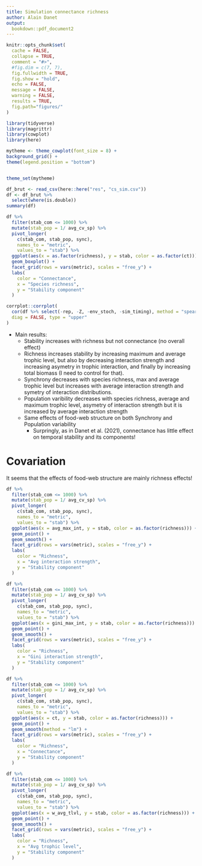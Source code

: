 ```yaml
---
title: Simulation connectance richness
author: Alain Danet
output:
  bookdown::pdf_document2
---
```


```r
knitr::opts_chunk$set(
  cache = FALSE,
  collapse = TRUE,
  comment = "#>",
  #fig.dim = c(7, 7),
  fig.fullwidth = TRUE,
  fig.show = "hold",
  echo = FALSE,
  message = FALSE,
  warning = FALSE,
  results = TRUE,
  fig.path="figures/"
)
```

```r
library(tidyverse)
library(magrittr)
library(cowplot)
library(here)

mytheme <- theme_cowplot(font_size = 8) +
background_grid() +
theme(legend.position = "bottom")


theme_set(mytheme)
```

```r
df_brut <- read_csv(here::here("res", "cs_sim.csv"))
df <- df_brut %>%
  select(where(is.double))
summary(df)
```

```r
df %>%
  filter(stab_com <= 1000) %>%
  mutate(stab_pop = 1/ avg_cv_sp) %>%
  pivot_longer(
    c(stab_com, stab_pop, sync),
    names_to = "metric",
    values_to = "stab") %>%
  ggplot(aes(x = as.factor(richness), y = stab, color = as.factor(ct))) +
  geom_boxplot() +
  facet_grid(rows = vars(metric), scales = "free_y") +
  labs(
    color = "Connectance",
    x = "Species richness",
    y = "Stability component"
  )
```

```r
corrplot::corrplot(
  cor(df %>% select(-rep, -Z, -env_stoch, -sim_timing), method = "spearman"),
  diag = FALSE, type = "upper"
)
```

- Main results:
  - Stability increases with richness but not connectance (no overall effect)
  - Richness increases stability by increasing maximum and average trophic
    level, but also by decreasing interaction strength and increasing asymetry
    in trophic interaction, and finally by increasing total biomass (I need to control for that).
  - Synchrony decreases with species richness, max and average trophic level but increases with
    average interaction strength and symetry of interaction distributions.
  - Population varibility decreases with species richness, average and maximum
    trophic level, asymetry of interaction strength but it is increased by
    average interaction strength
  - Same effects of food-web structure on both Synchrony and Population variability
    - Surpringly, as in Danet et al. (2021), connectance has little effect on
      temporal stability and its components!


# Covariation

It seems that the effects of food-web structure are mainly richness effects!

```r
df %>%
  filter(stab_com <= 1000) %>%
  mutate(stab_pop = 1/ avg_cv_sp) %>%
  pivot_longer(
    c(stab_com, stab_pop, sync),
    names_to = "metric",
    values_to = "stab") %>%
  ggplot(aes(x = avg_max_int, y = stab, color = as.factor(richness))) +
  geom_point() +
  geom_smooth() +
  facet_grid(rows = vars(metric), scales = "free_y") +
  labs(
    color = "Richness",
    x = "Avg interaction strength",
    y = "Stability component"
  )

```

```r
df %>%
  filter(stab_com <= 1000) %>%
  mutate(stab_pop = 1/ avg_cv_sp) %>%
  pivot_longer(
    c(stab_com, stab_pop, sync),
    names_to = "metric",
    values_to = "stab") %>%
  ggplot(aes(x = gini_max_int, y = stab, color = as.factor(richness))) +
  geom_point() +
  geom_smooth() +
  facet_grid(rows = vars(metric), scales = "free_y") +
  labs(
    color = "Richness",
    x = "Gini interaction strength",
    y = "Stability component"
  )

```

```r
df %>%
  filter(stab_com <= 1000) %>%
  mutate(stab_pop = 1/ avg_cv_sp) %>%
  pivot_longer(
    c(stab_com, stab_pop, sync),
    names_to = "metric",
    values_to = "stab") %>%
  ggplot(aes(x = ct, y = stab, color = as.factor(richness))) +
  geom_point() +
  geom_smooth(method = "lm") +
  facet_grid(rows = vars(metric), scales = "free_y") +
  labs(
    color = "Richness",
    x = "Connectance",
    y = "Stability component"
  )
```

```r
df %>%
  filter(stab_com <= 1000) %>%
  mutate(stab_pop = 1/ avg_cv_sp) %>%
  pivot_longer(
    c(stab_com, stab_pop, sync),
    names_to = "metric",
    values_to = "stab") %>%
  ggplot(aes(x = w_avg_tlvl, y = stab, color = as.factor(richness))) +
  geom_point() +
  geom_smooth() +
  facet_grid(rows = vars(metric), scales = "free_y") +
  labs(
    color = "Richness",
    x = "Avg trophic level",
    y = "Stability component"
  )
```
